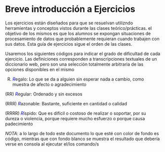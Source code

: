 # Breve introducción a Ejercicios {-}

Los ejercicios están diseñados para que se resuelvan utilizndo herramientas y conceptos vistos durante las clases teórico/prácticas. el objetivo de los mismos es que los alumnos se expongan situaciones de procesamiento de datos que probablemente requieran cuando trabajen con sus datos. Esta guía de ejercicios sigue el orden de las clases.

Usaremos los siguientes códigos para indicar el grado de dificultad de cada ejercicio. Las definiciones corresponden a transcripciones textuales de un diccionario web, pero son una selección totalmente arbitraria de las opciones disponibles en el mismo

(R)  <span style="color:blue">_*R*_</span>egalo: Lo que se da a alguien sin esperar nada a cambio, como muestra de afecto o agradecimiento

(RR) <span style="color:blue">_*R*_</span>egular: Ordenado y sin excesos

(RRR) <span style="color:blue">_*R*_</span>azonable: Bastante, suficiente en cantidad o calidad

(RRRR) <span style="color:blue">_*R*_</span>íspido: Que es difícil o costoso de realizar o soportar, por su dureza o violencia, porque requiere mucho esfuerzo o porque causa padecimiento


_*NOTA*_: a lo largo de todo este documento lo que esté con color de fondo es código, mientras que con fondo blanco se  muestra el resultado que debería verse en consola al ejecutar el/los comando/s

